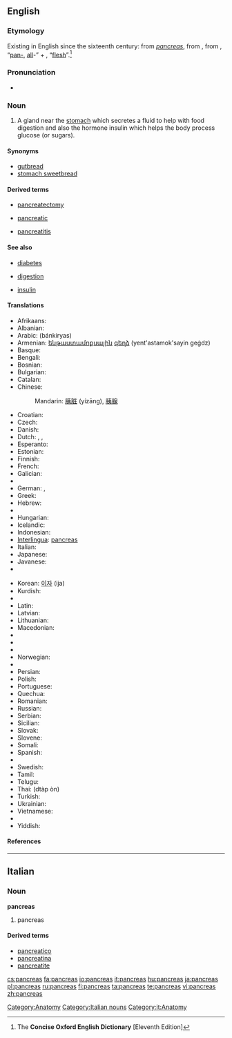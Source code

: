 {{also|pancréas|páncreas}}
==English==

===Etymology===
Existing in English since the sixteenth century: from {{etyl|la}} ''[[#Latin|pancreas]]'', from {{etyl|grc}} '''{{polytonic|[[πάγκρεας]]}}''' {{italbrac|pankreas}}, from '''{{polytonic|[[παν-]]}}''' {{italbrac|pan-}}, “[[pan-#English|pan-]], [[all#English|all]]-” + '''{{polytonic|[[κρέας]]}}''' {{italbrac|kreas}}, “[[flesh]]”.<ref name="COED-etym">The '''Concise Oxford English Dictionary''' [Eleventh Edition]</ref>

===Pronunciation===
* {{a|UK}} {{IPA|/ˈpæŋkɹɪəs/}}

===Noun===
{{en-noun|pancreases|pl2=pancreata}}

# {{anatomy}} A gland near the [[stomach]] which secretes a fluid to help with food digestion and also the hormone insulin which helps the body process glucose (or sugars).

====Synonyms====
* [[gutbread]]
* [[stomach sweetbread]]

====Derived terms====
{{rel-top3|Derived terms}}
* [[pancreatectomy]]
{{rel-mid3}}
* [[pancreatic]]
{{rel-mid3}}
* [[pancreatitis]]
{{rel-bottom}}

====See also====
{{rel-top|See also}}
* [[diabetes]]
{{rel-mid3}}
* [[digestion]]
{{rel-mid3}}
* [[insulin]]
{{rel-bottom}}

====Translations====
{{trans-top|gland near the stomach}}
* Afrikaans: {{t|af|pankreas}}
* Albanian: {{t|sq|pankreasi}}
* Arabic: {{Arab|[[بنكرياس]]}} (bánkiryas) {{m}}
* Armenian: [[ենթաստամոքսային]] [[գեղձ]] (yent'astamok'sayin geġdz)
* Basque: {{t|eu|pankrea}}
* Bengali: {{t|bn|অগ্ন্যাশয়}}
* Bosnian: {{t|bs|gušterača|f}}
* Bulgarian: {{t|bg|панкреас|m}}
* Catalan: {{t|ca|pàncrees}}
* Chinese:
*: Mandarin: [[胰脏]] (yízāng), [[胰腺]] {{italbrac|yíxiàn}}
* Croatian: {{t|hr|gušterača|f}}
* Czech: {{t|cs|slinivka břišní člověka|f}}
* Danish: {{t|da|bugspytkirtel|c}}
* Dutch: {{t|nl|alvleesklier}}, {{t|nl|buikspeekselklier}}, {{t|nl|pancreas}}
* Esperanto: {{t|eo|pankreato}}
* Estonian: {{t|et|kõhunääre}}
* Finnish: {{t|fi|haima}}
* French: {{t|fr|pancréas|m}}
* Galician: {{t|gl|páncreas|m}}
* {{trreq|Georgian}}
* German: {{t|de|Bauchspeicheldrüse|f}}, {{t|de|Pankreas|n}}
* Greek: {{t|el|πάγκρεας|tr=páŋkreas|n}}
* Hebrew: {{t|he|לבלב|tr=lavlav}}
* {{trreq|Hindi}}
* Hungarian: {{t|hu|hasnyálmirigy}}
* Icelandic: {{t|is|bris}}
* Indonesian: {{t|id|pankreas}}
* [[Interlingua]]: [[#Interlingua|pancreas]]
* Italian: {{t|it|pancreas|m}}
* Japanese: {{t|ja|膵臓|tr=すいぞう, suizō}}
* Javanese: {{tø|jv|pankreas}}
* {{trreq|Khmer}}
{{trans-mid}}
* Korean: [[이자]] (ija)
* Kurdish: {{t|ku|pankreas}}
* {{trreq|Lao}}
* Latin: {{t|la|pancreas}}
* Latvian: {{t|lv|aizkuņģa dziedzeris}}
* Lithuanian: {{t|lt|kasa}}
* Macedonian: {{t|mk|панкреас|m}}
* {{trreq|Maltese}}
* {{trreq|Maori}}
* {{trreq|Mongolian}}
* Norwegian: {{t|no|bukspyttkjertel|m}}
* {{trreq|Old English}}
* Persian: {{fa-Arab|[[لوزالمعده]]}}
* Polish: {{t|pl|trzustka|f}}
* Portuguese: {{t|pt|pâncreas|m}}
* Quechua: {{t|qu|suyk'upin}}
* Romanian: {{t|ro|pancreas}}
* Russian: {{t|ru|поджелудочная железа|tr=podželúdočnaja železá|f}}
* Serbian: {{t|sr|гуштерача|f}}
* Sicilian: {{tø|scn|pancreas}}
* Slovak: {{t|sk|podžalúdková žľaza|f}}
* Slovene: {{t|sl|trebušna slinavka|f}}
* Somali: {{tø|so|ganac}}
* Spanish: {{t|es|páncreas|m}}
* {{trreq|Swahili}}
* Swedish: {{t|sv|bukspottkörtel|c}}
* Tamil: {{t|ta|கணையம்}}
* Telugu: {{t|te|క్లోమము}}
* Thai: {{Thai|[[ตับอ่อน]]}} (dtàp òn)
* Turkish: {{t|tr|pankreas}}
* Ukrainian: {{t|uk|підшлункова залоза|f}}
* Vietnamese: {{t|vi|tụy}}
* {{trreq|Welsh}}
* Yiddish: {{t-|yi|קישקע|tr=kishke|f}}
{{trans-bottom}}

====References====
<references/>

[[Category:Anatomy]]

----

==Italian==

===Noun===
'''pancreas''' {{m}} {{inv}}

# pancreas

====Derived terms====
* [[pancreatico]]
* [[pancreatina]]
* [[pancreatite]]

[[Category:Italian nouns]]
[[Category:it:Anatomy]]

[[cs:pancreas]]
[[fa:pancreas]]
[[io:pancreas]]
[[it:pancreas]]
[[hu:pancreas]]
[[ja:pancreas]]
[[pl:pancreas]]
[[ru:pancreas]]
[[fi:pancreas]]
[[ta:pancreas]]
[[te:pancreas]]
[[vi:pancreas]]
[[zh:pancreas]]
